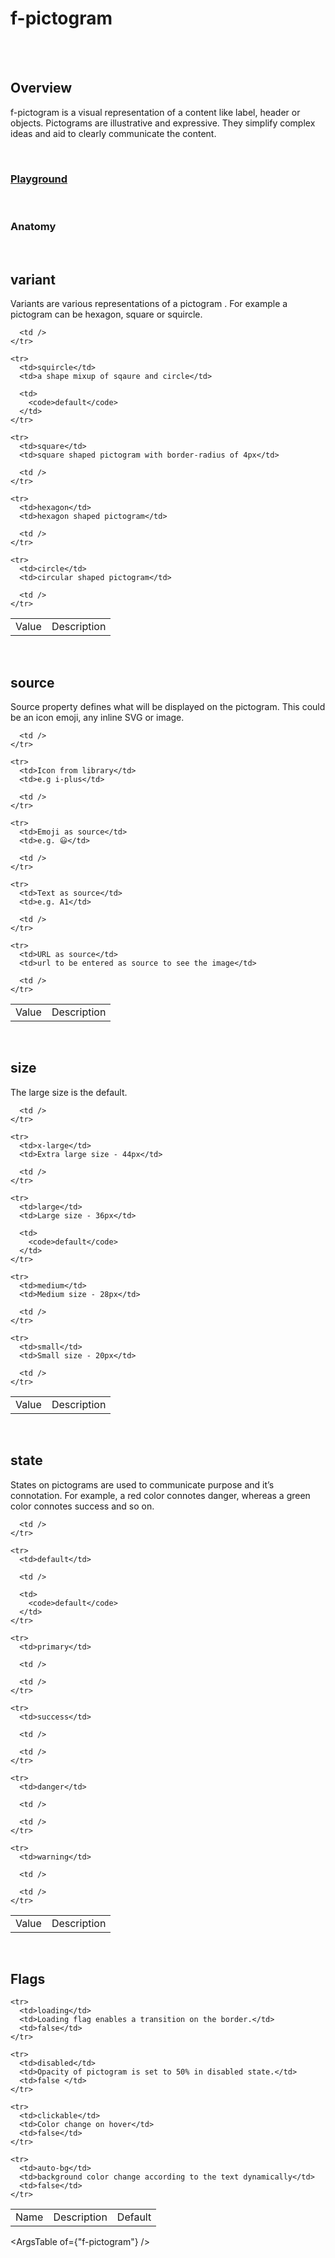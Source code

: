
<Meta of={FPictogramStories} />

# f-pictogram

<br />

<br />

## Overview

<f-divider />

f-pictogram is a visual representation of a content like label, header or objects. Pictograms are
illustrative and expressive. They simplify complex ideas and aid to clearly communicate the
content.

<br />

### [Playground](/story/components-f-pictogram--playground)

<Canvas>
  <Story of={FPictogramStories.Playground} />
</Canvas>

<br />

### Anatomy

<f-divider />

<Story of={FPictogramStories.Anatomy} />

<br />

## variant

<f-divider />

Variants are various representations of a pictogram . For example a pictogram can be hexagon,
square or squircle.

<Canvas>
  <Story of={FPictogramStories.Variant} />
</Canvas>

<table className="custom-table">
  <tbody>
    <tr>
      <td>Value</td>
      <td>Description</td>

      <td />
    </tr>

    <tr>
      <td>squircle</td>
      <td>a shape mixup of sqaure and circle</td>

      <td>
        <code>default</code>
      </td>
    </tr>

    <tr>
      <td>square</td>
      <td>square shaped pictogram with border-radius of 4px</td>

      <td />
    </tr>

    <tr>
      <td>hexagon</td>
      <td>hexagon shaped pictogram</td>

      <td />
    </tr>

    <tr>
      <td>circle</td>
      <td>circular shaped pictogram</td>

      <td />
    </tr>
  </tbody>
</table>

<br />

## source

<f-divider />

Source property defines what will be displayed on the pictogram. This could be an icon emoji, any
inline SVG or image.

<Canvas>
  <Story of={FPictogramStories.Source} />
</Canvas>

<table className="custom-table">
  <tbody>
    <tr>
      <td>Value</td>
      <td>Description</td>

      <td />
    </tr>

    <tr>
      <td>Icon from library</td>
      <td>e.g i-plus</td>

      <td />
    </tr>

    <tr>
      <td>Emoji as source</td>
      <td>e.g. 😃</td>

      <td />
    </tr>

    <tr>
      <td>Text as source</td>
      <td>e.g. A1</td>

      <td />
    </tr>

    <tr>
      <td>URL as source</td>
      <td>url to be entered as source to see the image</td>

      <td />
    </tr>
  </tbody>
</table>

<br />

## size

<f-divider />

The large size is the default.

<Canvas>
  <Story of={FPictogramStories.Size} />
</Canvas>

<table className="custom-table">
  <tbody>
    <tr>
      <td>Value</td>
      <td>Description</td>

      <td />
    </tr>

    <tr>
      <td>x-large</td>
      <td>Extra large size - 44px</td>

      <td />
    </tr>

    <tr>
      <td>large</td>
      <td>Large size - 36px</td>

      <td>
        <code>default</code>
      </td>
    </tr>

    <tr>
      <td>medium</td>
      <td>Medium size - 28px</td>

      <td />
    </tr>

    <tr>
      <td>small</td>
      <td>Small size - 20px</td>

      <td />
    </tr>
  </tbody>
</table>

<br />

## state

<f-divider />

States on pictograms are used to communicate purpose and it’s connotation. For example, a red
color connotes danger, whereas a green color connotes success and so on.

<Canvas>
  <Story of={FPictogramStories.State} />
</Canvas>

<table className="custom-table">
  <tbody>
    <tr>
      <td>Value</td>
      <td>Description</td>

      <td />
    </tr>

    <tr>
      <td>default</td>

      <td />

      <td>
        <code>default</code>
      </td>
    </tr>

    <tr>
      <td>primary</td>

      <td />

      <td />
    </tr>

    <tr>
      <td>success</td>

      <td />

      <td />
    </tr>

    <tr>
      <td>danger</td>

      <td />

      <td />
    </tr>

    <tr>
      <td>warning</td>

      <td />

      <td />
    </tr>
  </tbody>
</table>

<br />

## Flags

<f-divider />

<Canvas>
  <Story of={FPictogramStories.Flags} />
</Canvas>

<table className="custom-table">
  <tbody>
    <tr>
      <td>Name</td>
      <td>Description</td>
      <td>Default</td>
    </tr>

    <tr>
      <td>loading</td>
      <td>Loading flag enables a transition on the border.</td>
      <td>false</td>
    </tr>

    <tr>
      <td>disabled</td>
      <td>Opacity of pictogram is set to 50% in disabled state.</td>
      <td>false </td>
    </tr>

    <tr>
      <td>clickable</td>
      <td>Color change on hover</td>
      <td>false</td>
    </tr>

    <tr>
      <td>auto-bg</td>
      <td>background color change according to the text dynamically</td>
      <td>false</td>
    </tr>
  </tbody>
</table>

<ArgsTable of={"f-pictogram"} />
